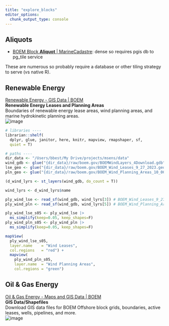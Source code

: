 ```yaml
---
title: "explore_blocks"
editor_options:
  chunk_output_type: console
---
```


## Aliquots

-   [BOEM Block **Aliquot** \| MarineCadastre](https://marinecadastre-noaa.hub.arcgis.com/maps/2c9c651c500043d88b471de46b5e89b5/about): dense so requires pgis db to pg_tile service

These are numerous so probably require a database or other tiling strategy to serve (vs native R).

## Renewable Energy

[Renewable Energy - GIS Data \| BOEM](https://www.boem.gov/renewable-energy/mapping-and-data/renewable-energy-gis-data)\
**Renewable Energy Leases and Planning Areas**\
Boundaries of renewable energy lease areas, wind planning areas, and marine hydrokinetic planning areas.\
![image](https://www.boem.gov/sites/default/files/styles/medium/public/images/All-States-Poster-.jpg)

```r
# libraries ----
librarian::shelf(
  dplyr, glue, janitor, here, knitr, mapview, rmapshaper, sf,
  quiet = T)

# paths ----
dir_data <- "/Users/bbest/My Drive/projects/msens/data"
wind_gdb <- glue("{dir_data}/raw/boem.gov/BOEMWindLayers_4Download.gdb")
lse_geo <- glue("{dir_data}/raw/boem.gov/BOEM_Wind_Leases_9_27_2023.geojson")
pln_geo <- glue("{dir_data}/raw/boem.gov/BOEM_Wind_Planning_Areas_10_06_2023.geojson")

(d_wind_lyrs <- st_layers(wind_gdb, do_count = T))

wind_lyrs <- d_wind_lyrs$name

ply_wind_lse <- read_sf(wind_gdb, wind_lyrs[3]) # BOEM_Wind_Leases_9_27_2023
ply_wind_pln <- read_sf(wind_gdb, wind_lyrs[5]) # BOEM_Wind_Planning_Areas_10_06_2023

ply_wind_lse_s05 <- ply_wind_lse |> 
  ms_simplify(keep=0.05, keep_shapes=F)
ply_wind_pln_s05 <- ply_wind_pln |> 
  ms_simplify(keep=0.05, keep_shapes=F)

mapView(
  ply_wind_lse_s05, 
  layer.name    = "Wind Leases",
  col.regions   = "red") +
  mapview(
    ply_wind_pln_s05, 
    layer.name  = "Wind Planning Areas",
    col.regions = "green")
```

## Oil & Gas Energy

[Oil & Gas Energy - Maps and GIS Data \| BOEM](https://www.boem.gov/oil-gas-energy/mapping-and-data)\
**GIS Data/Shapefiles**\
Download GIS data files for BOEM Offshore block grids, boundaries, active leases, wells, pipelines, and more.\
![image](https://github.com/MarineSensitivity/objectives/assets/2837257/13487c65-17b4-429b-9275-480f3674ce82)

